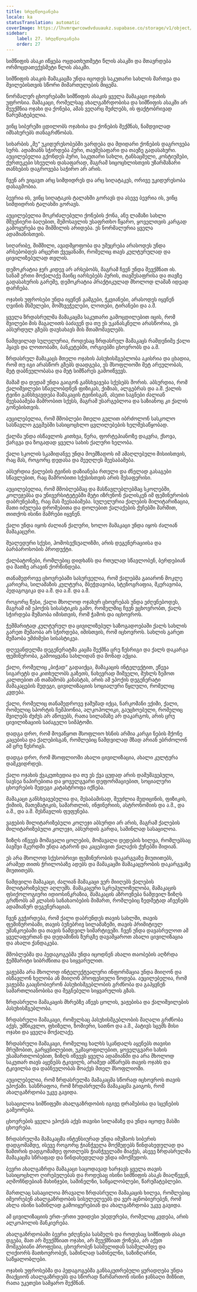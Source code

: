 ```yaml
---
title: სრულწლოვანება
locale: ka
statusTranslation: automatic
coverImage: https://lhvmrqwrcowdvduuaukz.supabase.co/storage/v1/object/public/strapi-uploads/small_cover-educacion-fundamental.webp-2d51a7828a2b1309555be27f7e2a61a0.webp
sidebar:
    label: 27. სრულწლოვანება
    order: 27
---
```

სიმწიფის ასაკი იწყება ოცდათხუთმეტი წლის ასაკში და მთავრდება ორმოცდათექვსმეტი წლის ასაკში.

სიმწიფის ასაკის მამაკაცმა უნდა იცოდეს საკუთარი სახლის მართვა და შვილებისთვის სწორი მიმართულების მიცემა.

ნორმალურ ცხოვრებაში სიმწიფის ასაკის ყველა მამაკაცი ოჯახის უფროსია. მამაკაცი, რომელსაც ახალგაზრდობისა და სიმწიფის ასაკში არ შეუქმნია ოჯახი და ქონება, ამას ვეღარც შეძლებს, ის ფაქტობრივად წარუმატებელია.

ვინც სიბერეში ცდილობს ოჯახისა და ქონების შექმნას, ნამდვილად იმსახურებს თანაგრძნობას.

სიხარბის „მე“ უკიდურესობებში ვარდება და მდიდარი ქონების დაგროვება სურს. ადამიანს სჭირდება პური, თავშესაფარი და თავზე გადასახური. აუცილებელია გქონდეს პური, საკუთარი სახლი, ტანსაცმელი, კოსტიუმები, ქურთუკები სხეულის დასაფარად, მაგრამ სიცოცხლისთვის უზარმაზარი თანხების დაგროვება საჭირო არ არის.

ჩვენ არ ვიცავთ არც სიმდიდრეს და არც სიღატაკეს, ორივე უკიდურესობა დასაგმობია.

ბევრია ის, ვინც სიღატაკის ტალახში გორავს და ასევე ბევრია ის, ვინც სიმდიდრის ტალახში გორავს.

აუცილებელია მოკრძალებული ქონების ქონა, ანუ ლამაზი სახლი მშვენიერი ბაღებით, შემოსავლის უსაფრთხო წყარო, ყოველთვის კარგად გამოყურება და შიმშილის არიდება. ეს ნორმალურია ყველა ადამიანისთვის.

სიღარიბე, შიმშილი, ავადმყოფობა და უმეცრება არასოდეს უნდა არსებობდეს არცერთ ქვეყანაში, რომელიც თავს კულტურულად და ცივილიზებულად თვლის.

დემოკრატია ჯერ კიდევ არ არსებობს, მაგრამ ჩვენ უნდა შევქმნათ ის. სანამ ერთი მოქალაქე მაინც იარსებებს პურის, თავშესაფრისა და თავზე გადასახურის გარეშე, დემოკრატია პრაქტიკულად მხოლოდ ლამაზ იდეად დარჩება.

ოჯახის უფროსები უნდა იყვნენ გამგები, ჭკვიანები, არასოდეს იყვნენ ღვინის მსმელები, მომხვეჭელები, ლოთები, ტირანები და ა.შ.

ყველა ზრდასრულმა მამაკაცმა საკუთარი გამოცდილებით იცის, რომ შვილები მის მაგალითს ბაძავენ და თუ ეს უკანასკნელი არასწორია, ეს აბსურდულ გზებს დაუსახავს მის შთამომავლებს.

ნამდვილად სულელურია, როდესაც ზრდასრულ მამაკაცს რამდენიმე ქალი ჰყავს და ლოთობაში, ბანკეტებში, ორგიებში ცხოვრობს და ა.შ.

ზრდასრულ მამაკაცს მთელი ოჯახის პასუხისმგებლობა აკისრია და ცხადია, რომ თუ იგი არასწორ გზებს დაადგება, ეს მსოფლიოში მეტ არეულობას, მეტ დაბნეულობასა და მეტ სიმწარეს გამოიწვევს.

მამამ და დედამ უნდა გაიგონ განსხვავება სქესებს შორის. აბსურდია, რომ ქალიშვილები სწავლობდნენ ფიზიკას, ქიმიას, ალგებრას და ა.შ. ქალის ტვინი განსხვავდება მამაკაცის ტვინისგან, ასეთი საგნები ძალიან შეესაბამება მამრობით სქესს, მაგრამ უსარგებლოა და საზიანოც კი ქალის გონებისთვის.

აუცილებელია, რომ მშობლები მთელი გულით იბრძოლონ სასკოლო სასწავლო გეგმებში სასიცოცხლო ცვლილებების ხელშესაწყობად.

ქალმა უნდა ისწავლოს კითხვა, წერა, ფორტეპიანოზე დაკვრა, ქსოვა, ქარგვა და ზოგადად ყველა სახის ქალური ხელობა.

ქალი სკოლის სკამიდანვე უნდა მოემზადოს იმ ამაღლებული მისიისთვის, რაც მას, როგორც დედასა და მეუღლეს შეესაბამება.

აბსურდია ქალების ტვინის დაზიანება რთული და ძნელად გასაგები სწავლებით, რაც მამრობითი სქესისთვის არის შესაფერისი.

აუცილებელია, რომ მშობლებმაც და მასწავლებლებმაც სკოლებში, კოლეჯებსა და უნივერსიტეტებში მეტი იზრუნონ ქალისკენ იმ ფემინურობის დაბრუნებაზე, რაც მას შეესაბამება. სულელურია ქალების მილიტარიზაცია, მათი იძულება დროშებითა და დოლებით ქალაქების ქუჩებში მარშით, თითქოს ისინი მამრები იყვნენ.

ქალი უნდა იყოს ძალიან ქალური, ხოლო მამაკაცი უნდა იყოს ძალიან მამაკაცური.

შუალედური სქესი, ჰომოსექსუალიზმი, არის დეგენერაციისა და ბარბაროსობის პროდუქტი.

ქალბატონები, რომლებიც დიდხანს და რთულად სწავლობენ, ბერდებიან და მათზე არავინ ქორწინდება.

თანამედროვე ცხოვრებაში სასურველია, რომ ქალებმა გაიარონ მოკლე კარიერა, სილამაზის კულტურა, მბეჭდავობა, სტენოგრაფია, მკერავობა, პედაგოგიკა და ა.შ. და ა.შ. და ა.შ.

როგორც წესი, ქალი მხოლოდ ოჯახურ ცხოვრებას უნდა ეძღვნებოდეს, მაგრამ იმ ეპოქის სისასტიკის გამო, რომელშიც ჩვენ ვცხოვრობთ, ქალს სჭირდება მუშაობა იმისთვის, რომ ჭამოს და იცხოვროს.

ჭეშმარიტად კულტურულ და ცივილიზებულ საზოგადოებაში ქალს სახლის გარეთ მუშაობა არ სჭირდება, იმისთვის, რომ იცხოვროს. სახლის გარეთ მუშაობა უმძიმესი სისასტიკეა.

დღევანდელმა დეგენერატმა კაცმა შექმნა ცრუ წესრიგი და ქალს დაკარგა ფემინურობა, გამოიყვანა სახლიდან და მონად აქცია.

ქალი, რომელიც „ბიჭად“ გადაიქცა, მამაკაცის ინტელექტით, ეწევა სიგარეტს და კითხულობს გაზეთს, ნახევრად შიშველი, მუხლს ზემოთ კალთებით ან თამაშობს კანასტას, არის ამ ეპოქის დეგენერატი მამაკაცების შედეგი, ცივილიზაციის სოციალური წყლული, რომელიც კვდება.

ქალი, რომელიც თანამედროვე ჯაშუშად იქცა, ნარკომანი ექიმი, ქალი, რომელიც სპორტის ჩემპიონია, ალკოჰოლიკი, გაუცხოებული, რომელიც შვილებს ძუძუს არ აწოვებს, რათა სილამაზე არ დაკარგოს, არის ცრუ ცივილიზაციის საძაგელი სიმპტომი.

დადგა დრო, რომ მოვაწყოთ მსოფლიო ხსნის არმია კარგი ნების მქონე კაცებისა და ქალებისგან, რომლებიც ნამდვილად მზად არიან ებრძოლონ ამ ცრუ წესრიგს.

დადგა დრო, რომ მსოფლიოში ახალი ცივილიზაცია, ახალი კულტურა დამკვიდრდეს.

ქალი ოჯახის ქვაკუთხედია და თუ ეს ქვა ცუდად არის დამუშავებული, სავსეა ნაპირებითა და ყოველგვარი დეფორმაციებით, სოციალური ცხოვრების შედეგი კატასტროფა იქნება.

მამაკაცი განსხვავებულია და, შესაბამისად, შეუძლია მედიცინის, ფიზიკის, ქიმიის, მათემატიკის, სამართლის, ინჟინერიის, ასტრონომიის და ა.შ., და ა.შ., და ა.შ. შესწავლის ფუფუნება.

ვაჟების მილიტარიზებული კოლეჯი აბსურდი არ არის, მაგრამ ქალების მილიტარიზებული კოლეჯი, აბსურდის გარდა, საშინლად სასაცილოა.

ზიზღს იწვევს მომავალი ცოლების, მომავალი დედების ხილვა, რომლებსაც ბავშვი მკერდში უნდა ატარონ და კაცებივით ქალაქის ქუჩებში მიდიან.

ეს არა მხოლოდ სქესობრივი ფემინურობის დაკარგვაზე მიუთითებს, არამედ თითს ჭრილობაზე ადებს და მამაკაცში მამაკაცურობის დაკარგვაზე მიუთითებს.

ნამდვილი მამაკაცი, ძალიან მამაკაცი ვერ მიიღებს ქალების მილიტარიზებულ აღლუმს. მამაკაცური სკრუპულოზულობა, მამაკაცის ფსიქოლოგიური იდიოსინკრაზია, მამაკაცის აზროვნება ნამდვილ ზიზღს გრძნობს ამ კლასის სანახაობების მიმართ, რომლებიც ზედმეტად აჩვენებს ადამიანურ დეგენერაციას.

ჩვენ გვჭირდება, რომ ქალი დაბრუნდეს თავის სახლში, თავის ფემინურობაში, თავის ბუნებრივ სილამაზეში, თავის პრიმიტიულ უმანკოებაში და თავის ნამდვილ სიმარტივეში. ჩვენ უნდა დავასრულოთ ამ ყველაფერთან და დედამიწის ზურგზე დავამყაროთ ახალი ცივილიზაცია და ახალი ქანდაკება.

მშობლებმა და პედაგოგებმა უნდა იცოდნენ ახალი თაობების აღზრდა ჭეშმარიტი სიბრძნითა და სიყვარულით.

ვაჟებმა არა მხოლოდ ინტელექტუალური ინფორმაცია უნდა მიიღონ და ისწავლონ ხელობა ან მიიღონ პროფესიული წოდება. აუცილებელია, რომ ვაჟებმა გააცნობიერონ პასუხისმგებლობის გრძნობა და გაჰყვნენ სამართლიანობისა და შეგნებული სიყვარულის გზას.

ზრდასრული მამაკაცის მხრებზე აწევს ცოლის, ვაჟებისა და ქალიშვილების პასუხისმგებლობა.

ზრდასრული მამაკაცი, რომელსაც პასუხისმგებლობის მაღალი გრძნობა აქვს, უმწიკვლო, ფხიზელი, ზომიერი, სათნო და ა.შ., პატივს სცემს მისი ოჯახი და ყველა მოქალაქე.

ზრდასრული მამაკაცი, რომელიც ხალხს სკანდალს აყენებს თავისი მრუშობით, გარყვნილებით, უკმაყოფილებით, ყოველგვარი სახის უსამართლობებით, ზიზღს იწვევს ყველა ადამიანში და არა მხოლოდ საკუთარ თავს აყენებს ტკივილს, არამედ ამწარებს თავის ოჯახს და ტკივილსა და დაბნეულობას მოაქვს მთელ მსოფლიოში.

აუცილებელია, რომ ზრდასრულმა მამაკაცმა სწორად იცხოვროს თავის ეპოქაში. სასწრაფოა, რომ ზრდასრულმა მამაკაცმა გაიგოს, რომ ახალგაზრდობა უკვე გავიდა.

სასაცილოა სიმწიფეში ახალგაზრდობის იგივე დრამებისა და სცენების გამეორება.

ცხოვრების ყველა ეპოქას აქვს თავისი სილამაზე და უნდა იცოდე მასში ცხოვრება.

ზრდასრულმა მამაკაცმა ინტენსიურად უნდა იმუშაოს სიბერის დადგომამდე, ისევე როგორც ჭიანჭველა მოქმედებს წინდახედულად და ზამთრის დადგომამდე ფოთლებს ჭიანჭველაში მიაქვს, ასევე ზრდასრულმა მამაკაცმა სწრაფად და წინდახედულად უნდა იმოქმედოს.

ბევრი ახალგაზრდა მამაკაცი საცოდავად ხარჯავს ყველა თავის სასიცოცხლო ღირებულებას და როდესაც ისინი სიმწიფის ასაკს მიაღწევენ, აღმოჩნდებიან მახინჯები, საშინელნი, საწყალობლები, წარუმატებლები.

მართლაც სასაცილოა მრავალი ზრდასრული მამაკაცის ხილვა, რომლებიც იმეორებენ ახალგაზრდობის სისულელეებს და ვერ აცნობიერებენ, რომ ახლა ისინი საშინლად გამოიყურებიან და ახალგაზრდობა უკვე გავიდა.

ამ ცივილიზაციის ერთ-ერთი უდიდესი უბედურება, რომელიც კვდება, არის ალკოჰოლის მანკიერება.

ახალგაზრდობაში ბევრი ეძღვნება სასმელს და როდესაც სიმწიფის ასაკი დგება, მათ არ შეუქმნიათ ოჯახი, არ შეუქმნიათ ქონება, არ აქვთ მომგებიანი პროფესია, ცხოვრობენ სასმელიდან სასმელამდე და ლიქიორს მათხოვრობენ, საშინლად საშინელნი, საზიზღარნი, საწყალობლები.

ოჯახის უფროსებმა და პედაგოგებმა განსაკუთრებული ყურადღება უნდა მიაქციონ ახალგაზრდებს და სწორად წარმართონ ისინი ჯანსაღი მიზნით, რათა უკეთესი სამყარო შექმნან.


